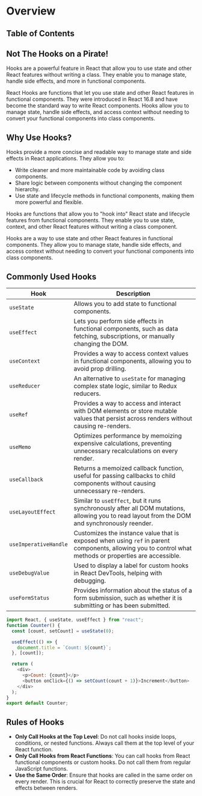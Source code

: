 
# Overview

## Table of Contents

## Not The Hooks on a Pirate!

Hooks are a powerful feature in React that allow you to use state and other React features without writing a class. They enable you to manage state, handle side effects, and more in functional components.

React Hooks are functions that let you use state and other React features in functional components. They were introduced in React 16.8 and have become the standard way to write React components. Hooks allow you to manage state, handle side effects, and access context without needing to convert your functional components into class components.

## Why Use Hooks?

Hooks provide a more concise and readable way to manage state and side effects in React applications. They allow you to:

- Write cleaner and more maintainable code by avoiding class components.
- Share logic between components without changing the component hierarchy.
- Use state and lifecycle methods in functional components, making them more powerful and flexible.

Hooks are functions that allow you to "hook into" React state and lifecycle features from functional components. They enable you to use state, context, and other React features without writing a class component.

Hooks are a way to use state and other React features in functional components. They allow you to manage state, handle side effects, and access context without needing to convert your functional components into class components.

## Commonly Used Hooks

| Hook                  | Description                                                                                                                                             |
| --------------------- | ------------------------------------------------------------------------------------------------------------------------------------------------------- |
| `useState`            | Allows you to add state to functional components.                                                                                                       |
| `useEffect`           | Lets you perform side effects in functional components, such as data fetching, subscriptions, or manually changing the DOM.                             |
| `useContext`          | Provides a way to access context values in functional components, allowing you to avoid prop drilling.                                                  |
| `useReducer`          | An alternative to `useState` for managing complex state logic, similar to Redux reducers.                                                               |
| `useRef`              | Provides a way to access and interact with DOM elements or store mutable values that persist across renders without causing re-renders.                 |
| `useMemo`             | Optimizes performance by memoizing expensive calculations, preventing unnecessary recalculations on every render.                                       |
| `useCallback`         | Returns a memoized callback function, useful for passing callbacks to child components without causing unnecessary re-renders.                          |
| `useLayoutEffect`     | Similar to `useEffect`, but it runs synchronously after all DOM mutations, allowing you to read layout from the DOM and synchronously reender.          |
| `useImperativeHandle` | Customizes the instance value that is exposed when using `ref` in parent components, allowing you to control what methods or properties are accessible. |
| `useDebugValue`       | Used to display a label for custom hooks in React DevTools, helping with debugging.                                                                     |
| `useFormStatus`       | Provides information about the status of a form submission, such as whether it is submitting or has been submitted.                                     |

<BackToTop />

```javascript
import React, { useState, useEffect } from "react";
function Counter() {
  const [count, setCount] = useState(0);

  useEffect(() => {
    document.title = `Count: ${count}`;
  }, [count]);

  return (
    <div>
      <p>Count: {count}</p>
      <button onClick={() => setCount(count + 1)}>Increment</button>
    </div>
  );
}
export default Counter;
```

## Rules of Hooks

- **Only Call Hooks at the Top Level**: Do not call hooks inside loops, conditions, or nested functions. Always call them at the top level of your React function.
- **Only Call Hooks from React Functions**: You can call hooks from React functional components or custom hooks. Do not call them from regular JavaScript functions.
- **Use the Same Order**: Ensure that hooks are called in the same order on every render. This is crucial for React to correctly preserve the state and effects between renders.
